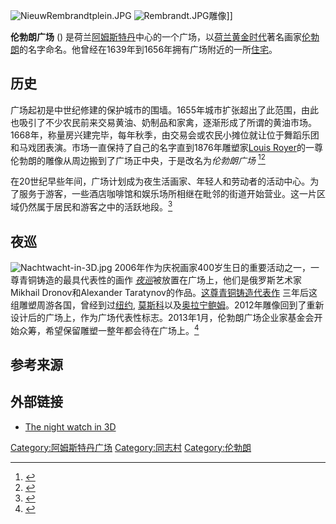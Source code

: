 [[File:NieuwRembrandtplein.JPG|thumb]]
[[File:Rembrandt.JPG|thumb]]雕像]]

'''伦勃朗广场''' ({{lang-nl|Rembrandtplein}}) 是荷兰[[阿姆斯特丹|阿姆斯特丹]]中心的一个广场，以[[荷兰黄金时代|荷兰黄金时代]]著名画家[[伦勃朗|伦勃朗]]的名字命名。他曾经在1639年到1656年拥有广场附近的一所[[伦勃朗之家博物馆|住宅]]。

==历史==
广场起初是中世纪修建的保护城市的围墙。1655年城市扩张超出了此范围，由此也吸引了不少农民前来交易黄油、奶制品和家禽，逐渐形成了所谓的黄油市场。1668年，称量房兴建完毕，每年秋季，由交易会或农民小摊位就让位于舞蹈乐团和马戏团表演。市场一直保持了自己的名字直到1876年雕塑家[[Louis_Royer|Louis Royer]]的一尊伦勃朗的雕像从周边搬到了广场正中央，于是改名为''伦勃朗广场'' <ref name="management">{{cite web| title=History| url=http://www.rembrandtplein.com/en/algemene-informatie/| publisher=rembrandtplein.com| accessdate=2013-02-19}}{{dead link|date=2017年11月 |bot=InternetArchiveBot |fix-attempted=yes }}</ref><ref name="huis">{{cite web| title=Rembrandt's Amsterdam| url=http://www.rembrandthuis.nl/index.php?item=268&lang=en| publisher=[[伦勃朗之家博物馆|伦勃朗之家博物馆]]| accessdate=2013-02-20| archive-date=2019-09-28| archive-url=https://web.archive.org/web/20190928214959/https://www.rembrandthuis.nl/index.php?item=268&lang=en| dead-url=no}}</ref>

在20世纪早些年间，广场计划成为夜生活画家、年轻人和劳动者的活动中心。为了服务于游客，一些酒店咖啡馆和娱乐场所相继在毗邻的街道开始营业。这一片区域仍然属于居民和游客之中的活跃地段。<ref name="pps">{{cite web| title=Rembrandtplein| url=http://www.pps.org/great_public_spaces/one?public_place_id=61| publisher=[[公共空间计划|公共空间计划]]| accessdate=2013-02-19| deadurl=yes| archiveurl=https://web.archive.org/web/20140512213237/http://www.pps.org/great_public_spaces/one?public_place_id=61| archivedate=2014-05-12}}</ref>

==夜巡==
[[File:Nachtwacht-in-3D.jpg|thumb]]
2006年作为庆祝画家400岁生日的重要活动之一，一尊青铜铸造的最具代表性的画作 ''[[夜巡|夜巡]]''被放置在广场上，他们是俄罗斯艺术家Mikhail Dronov和Alexander Taratynov的作品。[https://web.archive.org/web/20120211081102/http://www.nightwatch3d.com/information.htm 这尊青铜铸造代表作] 三年后这组雕塑周游各国，曾经到过[[纽约|纽约]], [[莫斯科|莫斯科]]以及[[奥拉宁鲍姆|奥拉宁鲍姆]]。2012年雕像回到了重新设计后的广场上，作为广场代表性标志。2013年1月，伦勃朗广场企业家基金会开始众筹，希望保留雕塑一整年都会待在广场上。<ref name="remain">{{cite web| title=The Nightwatch must remain| url=http://www.rembrandtplein.com/ru/nieuws-en-evenementen/page/3/| date=9 January 2013| publisher=rembrandtplein.com| accessdate=2013-02-19}}{{dead link|date=2017年11月 |bot=InternetArchiveBot |fix-attempted=yes }}</ref>

==参考来源==
{{reflist}}

==外部链接==
{{commons category|Rembrandtplein, Amsterdam}}
*[http://www.nightwatch3d.com/info/text3.htm The night watch in 3D] {{Wayback|url=http://www.nightwatch3d.com/info/text3.htm |date=20200811104027 }}

{{coord|52|21|58|N|4|53|48|E|display=title|region:NL_source:nlwiki}}

{{阿姆斯特丹公园和广场}}
{{伦勃朗}}
{{Authority control}}

[[Category:阿姆斯特丹广场|Category:阿姆斯特丹广场]]
[[Category:同志村|Category:同志村]]
[[Category:伦勃朗|Category:伦勃朗]]